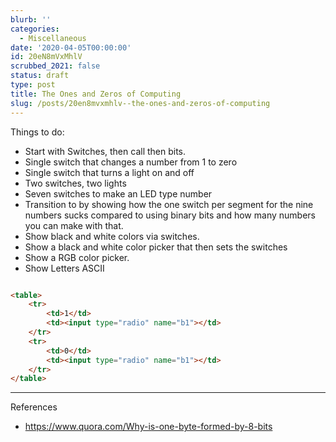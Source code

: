 ```yaml
---
blurb: ''
categories:
  - Miscellaneous
date: '2020-04-05T00:00:00'
id: 20eN8mVxMhlV
scrubbed_2021: false
status: draft
type: post
title: The Ones and Zeros of Computing
slug: /posts/20en8mvxmhlv--the-ones-and-zeros-of-computing
---
```


Things to do:

- Start with Switches, then call then bits. 
- Single switch that changes a number from 1 to zero
- Single switch that turns a light on and off
- Two switches, two lights
- Seven switches to make an LED type number
- Transition to by showing how the one switch per segment for the nine numbers sucks compared to using binary bits and how many numbers you can make with that.
- Show black and white colors via switches.
- Show a black and white color picker that then sets the switches
- Show a RGB color picker. 
- Show Letters ASCII


```html

<table>
	<tr>
		<td>1</td>
		<td><input type="radio" name="b1"></td>
	</tr>
	<tr>
		<td>0</td>
		<td><input type="radio" name="b1"></td>
	</tr>
</table>
```



---


References

- https://www.quora.com/Why-is-one-byte-formed-by-8-bits
